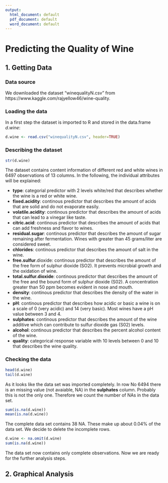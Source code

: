 ```yaml
---
output:
  html_document: default
  pdf_document: default
  word_document: default
---
```

# Predicting the Quality of Wine
## 1. Getting Data
### Data source
We downloaded the dataset "winequalityN.csv" from https://www.kaggle.com/rajyellow46/wine-quality.

### Loading the data
In a first step the dataset is imported to R and stored in the data.frame *d.wine*:
```r
d.wine <- read.csv("winequalityN.csv", header=TRUE)
```

### Describing the dataset
```r
str(d.wine)
```

The dataset contains content information of different red and white wines in 6497 observations of 13 columns. In the following, the individual attributes will be explained:

* **type**: categorial predictor with 2 levels white/red that describes whether the wine is a red or white wine.
* **fixed.acidity**: continous predictor that describes the amount of acids that are solid and do not evaporate easily.
* **volatile.acidity**: continous predictor that describes the amount of acids that can lead to a vinegar like taste.
* **citric.acid**: continous predictor that describes the amount of acids that can add freshness and flavor to wines.
* **residual.sugar**: continous predictor that describes the amount of sugar remaining after fermentation. Wines with greater than 45 grams/liter are considered sweet.
* **chlorides**: continous predictor that describes the amount of salt in the wine.
* **free.sulfur**.dioxide: continous predictor that describes the amount of the free form of sulphur dioxide (SO2). It prevents microbial growth and the oxidation of wine.
* **total.sulfur.dioxide**: continous predictor that describes the amount of the free and the bound form of sulphur dioxide (S02). A concentration greater than 50 ppm becomes evident in nose and mouth.
* **density**: continous predictor that describes the density of the water in the wine.
* **pH**: continous predictor that describes how acidic or basic a wine is on a scale of 0 (very acidic) and 14 (very basic). Most wines have a pH value between 3 and 4.
* **sulphates**: continous predictor that describes the amount of the wine additive which can contribute to sulfur dioxide gas (S02) levels.
* **alcohol**: continous predictor that describes the percent alcohol content of the wine.
* **quality**: categorical response variable with 10 levels between 0 and 10 that describes the wine quality.

### Checking the data
```r
head(d.wine)
tail(d.wine)
```
As it looks like the data set was imported completely. In row No 6494 there is an missing value (not avaiable, NA) in the **sulphates** column. Probably this is not the only one. Therefore we count the number of NAs in the data set.
```r
sum(is.na(d.wine))
mean(is.na(d.wine))
```
The complete data set contains 38 NA. These make up about 0.04% of the data set. We decide to delete the incomplete rows.
```r
d.wine <- na.omit(d.wine)
sum(is.na(d.wine))
```
The data set now contains only complete observations. Now we are ready for the further analysis steps.

## 2. Graphical Analysis
